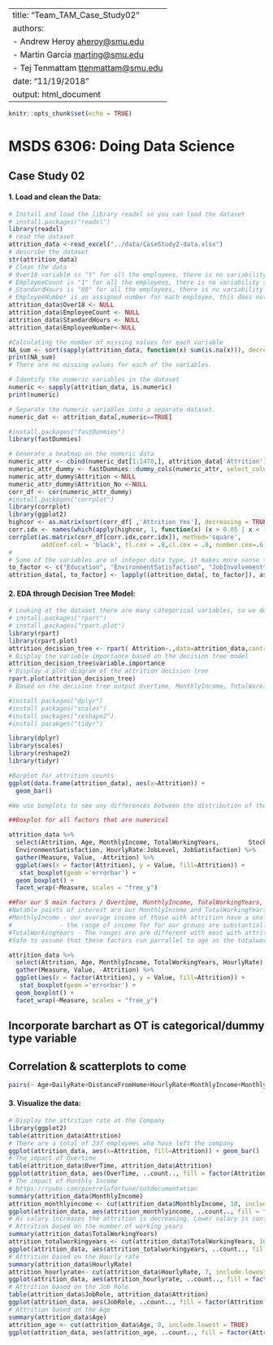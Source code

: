 
---
title: "Team_TAM_Case_Study02"
authors: 
- Andrew Heroy <aheroy@smu.edu>
- Martin Garcia <marting@smu.edu>
- Tej Tenmattam <ttenmattam@smu.edu>
date: "11/19/2018"
output: html_document
---

```r
knitr::opts_chunk$set(echo = TRUE)
```
# MSDS 6306: Doing Data Science
## Case Study 02
#### 1. Load and clean the Data: 
```r
# Install and load the library readxl so you can load the dataset
# install.packages("readxl")
library(readxl)
# read the dataset
attrition_data <-read_excel("../data/CaseStudy2-data.xlsx")
# describe the dataset
str(attrition_data)
# Clean the data
# Over18 variable is "Y" for all the employees, there is no variability so we will remove it.
# EmployeeCount is "1" for all the employees, there is no variability so we will remove it.
# StandardHours is "80" for all the employees, there is no variability so we will remove it.
# EmployeeNumber is an assigned number for each employee, this does not cause any variability so we will remove it.
attrition_data$Over18 <- NULL
attrition_data$EmployeeCount <- NULL
attrition_data$StandardHours <- NULL
attrition_data$EmployeeNumber<-NULL

#Calculating the number of missing values for each variable
NA_sum <- sort(sapply(attrition_data, function(x) sum(is.na(x))), decreasing = TRUE)
print(NA_sum) 
# There are no missing values for each of the variables.

# Identify the numeric variables in the dataset
numeric <- sapply(attrition_data, is.numeric)
print(numeric)

# Separate the numeric variables into a separate dataset.
numeric_dat <- attrition_data[,numeric==TRUE]

#install.packages("fastDummies")
library(fastDummies)

# Generate a heatmap on the numeric data
numeric_attr <- cbind(numeric_dat[1:1470,], attrition_data['Attrition'])
numeric_attr_dummy <- fastDummies::dummy_cols(numeric_attr, select_columns = "Attrition")
numeric_attr_dummy$Attrition <-NULL
numeric_attr_dummy$Attrition_No <-NULL
corr_df <- cor(numeric_attr_dummy)
#install.packages("corrplot")
library(corrplot)
library(ggplot2)
highcor <- as.matrix(sort(corr_df[ ,'Attrition_Yes'], decreasing = TRUE))
corr.idx <- names(which(apply(highcor, 1, function(x) (x > 0.05 | x < -0.05))))
corrplot(as.matrix(corr_df[corr.idx,corr.idx]), method='square', 
         addCoef.col = 'black', tl.cex = .8,cl.cex = .8, number.cex=.6)
# 
# Some of the variables are of integer data type, it makes more sense to convert them to factor data type.
to_factor <- c("Education", "EnvironmentSatisfaction", "JobInvolvement", "JobLevel", "JobSatisfaction", "PerformanceRating", "RelationshipSatisfaction", "StockOptionLevel","TrainingTimesLastYear","WorkLifeBalance")
attrition_data[, to_factor] <- lapply((attrition_data[, to_factor]), as.factor)
```
#### 2. EDA through Decision Tree Model:
```r
# Looking at the dataset there are many categorical variables, so we decided to use the R packages decision tree model (rpart and rpart.plot) for EDA. Reference: https://rpubs.com/minma/cart_with_rpart
# install.packages("rpart")
# install.packages("rpart.plot")
library(rpart)
library(rpart.plot)
attrition_decision_tree <- rpart( Attrition~.,data=attrition_data,control=rpart.control(minsplit = 10))
# Display the variable importance based on the decision tree model
attrition_decision_tree$variable.importance
# Display a plot diagram of the attrition decision tree
rpart.plot(attrition_decision_tree)
# Based on the decision tree output Overtime, MonthlyIncome, TotalWorkingYears, HourlyRate, JobRole and Age are the most important factors influencing the attrition rates.
```
```r
#install packages("dplyr")
#install packages("scales")
#install packages("reshape2")
#install pacakges("tidyr")

library(dplyr)
library(scales)
library(reshape2)
library(tidyr)
```
```r
#Barplot for attrition counts
ggplot(data.frame(attrition_data), aes(x=Attrition)) +
  geom_bar()
```
```r
#We use boxplots to see any differences between the distribution of those with attrition and without. Conditions that we must be aware of that our distributions may be skewed as there were more examples with no attrition than with.

##Boxplot for all factors that are numerical

attrition_data %>%
  select(Attrition, Age, MonthlyIncome, TotalWorkingYears,        StockOptionLevel:YearsWithCurrManager,MonthlyIncome:NumCompaniesWorked,PercentSalaryHike:RelationshipSatisfaction,DailyRate, DistanceFromHome:Education, 
  EnvironmentSatisfaction, HourlyRate:JobLevel, JobSatisfaction) %>%
  gather(Measure, Value, -Attrition) %>%
  ggplot(aes(x = factor(Attrition), y = Value, fill=Attrition)) +
   stat_boxplot(geom ='errorbar') +
  geom_boxplot() +
  facet_wrap(~Measure, scales = "free_y")
```
```r
##For our 5 main factors / Overtime, MonthlyIncome, TotalWorkingYears, HourlyRate, JobRole and Age
#Notable points of interest are our MonthlyIncome and TotalWorkingYears
#MonthlyIncome - our average income of those with attrition have a smaller average income
#             - the range of income for for our groups are substantially different, most with no attrition have income     higher than our median with attrition
#TotalWorkingYears - The ranges are are different with most with attrition peaking at 20 years working
#Safe to assume that these factors run parrallel to age as the totalworking years increases our age does too, we can also expect our wages to increase

attrition_data %>%
  select(Attrition, Age, MonthlyIncome, TotalWorkingYears, HourlyRate) %>%
  gather(Measure, Value, -Attrition) %>%
  ggplot(aes(x = factor(Attrition), y = Value, fill=Attrition)) +
   stat_boxplot(geom ='errorbar') +
  geom_boxplot() +
  facet_wrap(~Measure, scales = "free_y")
```
## Incorporate barchart as OT is categorical/dummy type variable

## Correlation & scatterplots to come
```r
pairs(~ Age+DailyRate+DistanceFromHome+HourlyRate+MonthlyIncome+MonthlyRate+NumCompaniesWorked+PercentSalaryHike+TotalWorkingYears+YearsAtCompany+YearsInCurrentRole+YearsSinceLastPromotion,data=numeric_attr, main="Scatterplot of Important variables", cex=0.01)

```

#### 3. Visualize the data:
```r
# Display the attrition rate at the Company
library(ggplot2)
table(attrition_data$Attrition)
# There are a total of 237 employees who have left the company
ggplot(attrition_data, aes(x=Attrition, fill=Attrition)) + geom_bar()
# The impact of Overtime 
table(attrition_data$OverTime, attrition_data$Attrition)
ggplot(attrition_data, aes(OverTime, ..count.., fill = factor(Attrition))) + geom_bar(position="dodge")
# The impact of Monthly Income
# https://rpubs.com/pierrelafortune/cutdocumentation
summary(attrition_data$MonthlyIncome)
attrition_monthlyincome <- cut(attrition_data$MonthlyIncome, 10, include.lowest = TRUE, labels=c(1,2,3,4,5,6,7,8,9,10))
ggplot(attrition_data, aes(attrition_monthlyincome, ..count.., fill = factor(Attrition))) + geom_bar(position="dodge")
# As salary increases the attrition is decreasing. Lower salary is contributing to attrition
# Attrition based on the number of working years
summary(attrition_data$TotalWorkingYears)
attrition_totalworkingyears <- cut(attrition_data$TotalWorkingYears, 10, include.lowest = TRUE)
ggplot(attrition_data, aes(attrition_totalworkingyears, ..count.., fill = factor(Attrition))) + geom_bar(position="dodge")
# Attrition based on the Hourly rate
summary(attrition_data$HourlyRate)
attrition_hourlyrate<- cut(attrition_data$HourlyRate, 7, include.lowest = TRUE)
ggplot(attrition_data, aes(attrition_hourlyrate, ..count.., fill = factor(Attrition))) + geom_bar(position="dodge")
# Attrition based on the Job Role
table(attrition_data$JobRole, attrition_data$Attrition)
ggplot(attrition_data, aes(JobRole, ..count.., fill = factor(Attrition))) + geom_bar(position="dodge") + theme(axis.text.x = element_text(size = 9, angle = 45, hjust = 1))
# Attrition based on the Age
summary(attrition_data$Age)
attrition_age <- cut(attrition_data$Age, 8, include.lowest = TRUE)
ggplot(attrition_data, aes(attrition_age, ..count.., fill = factor(Attrition))) + geom_bar(position="dodge") + theme(axis.text.x = element_text(size = 9, angle = 45, hjust = 1))
```
